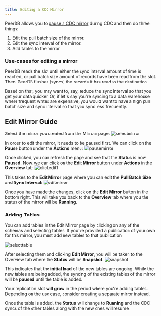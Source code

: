 ```yaml
---
title: Editing a CDC Mirror
---
```


PeerDB allows you to [pause a CDC mirror](/features/pause-mirror) during CDC and then do three things:
1. Edit the pull batch size of the mirror.
2. Edit the sync interval of the mirror.
3. Add tables to the mirror

### Use-cases for editing a mirror
PeerDB reads the slot until either the sync interval amount of time is reached, or pull batch size amount of records have been read from the slot.
Then, PeerDB flushes (syncs) the records it has read to the destination.

Based on that, you may want to, say, reduce the sync interval so that you get your data quicker.
Or, if let's say you're syncing to a data warehouse where frequent writes are expensive, you would want to have a high pull batch size and sync interval so that you sync less frequently.

## Edit Mirror Guide
Select the mirror you created from the Mirrors page:
![selectmirror](../images/pause-mirror/selectmirror.png)

In order to edit the mirror, it needs to be paused first. We can click on the **Pause** button under the **Actions** menu:
![pausemirror](../images/pause-mirror/pause.png)

Once clicked, you can refresh the page and see that the **Status** is now **Paused**.
Now, we can click on the **Edit Mirror** button under **Actions** in the **Overview** tab:
![clickedit1](../images/edit-mirror/clickedit1.png)

This takes to the **Edit Mirror** page where you can edit the **Pull Batch Size** and **Sync Interval**:
![editmirror](../images/edit-mirror/editpage.png)

Once you have made the changes, click on the **Edit Mirror** button in the bottom right. This will take you back to the **Overview** tab where you the status of the mirror will be **Running**.

### Adding Tables
You can add tables in the Edit Mirror page by clicking on any of the schemas and selecting tables.
<Note>If you've provided a publication of your own for this mirror, you must add new tables to that publication</Note>

![selecttable](../images/ui-quickstart/tablemapping.png)

After selecting them and clicking **Edit Mirror**, you will be taken to the Overview tab where the **Status** will be **Snapshot**.
![snapshot](../images/edit-mirror/snapshotstatus.png)

This indicates that the **initial load** of the new tables are ongoing. While the new tables are being added, the syncing of the existing tables of the mirror will be **paused** until the table is added.

<Note>Your replication slot **will grow** in the period where you're adding tables. Depending on the use case, consider creating a separate mirror instead.</Note>

Once the table is added, the **Status** will change to **Running** and the CDC syncs of the other tables along with the new ones will resume.
